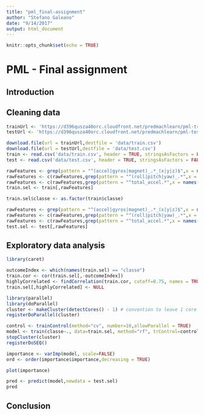 ```yaml
---
title: "pml_final-assignment"
author: "Stefano Galeano"
date: "9/14/2017"
output: html_document
---
```



```r
knitr::opts_chunk$set(echo = TRUE)
```

# PML - Final assignment

## Introduction

## Cleaning data

```r
trainUrl <- 'https://d396qusza40orc.cloudfront.net/predmachlearn/pml-training.csv'
testUrl <- 'https://d396qusza40orc.cloudfront.net/predmachlearn/pml-testing.csv'

download.file(url = trainUrl,destfile = 'data/train.csv')
download.file(url = testUrl,destfile = 'data/test.csv')
train <- read.csv('data/train.csv', header = TRUE, stringsAsFactors = FALSE, na.strings = c("NA","#DIV/0!",""))
test <- read.csv('data/test.csv', header = TRUE, stringsAsFactors = FALSE, na.strings = c("NA","#DIV/0!",""))
```

```r
rawFeatures <- grep(pattern = "^(accel|gyros|magnet)_.*_(x|y|z)$",x = names(train))
rawFeatures <- c(rawFeatures,grep(pattern = "^(roll|pitch|yaw)_.*",x = names(train)))
rawFeatures <- c(rawFeatures,grep(pattern = "^total_accel.*",x = names(train)))
train.sel <- train[,rawFeatures]

train.sel$classe <- as.factor(train$classe)
```

```r
rawFeatures <- grep(pattern = "^(accel|gyros|magnet)_.*_(x|y|z)$",x = names(test))
rawFeatures <- c(rawFeatures,grep(pattern = "^(roll|pitch|yaw)_.*",x = names(test)))
rawFeatures <- c(rawFeatures,grep(pattern = "^total_accel.*",x = names(test)))
test.sel <- test[,rawFeatures]
```

## Exploratory data analysis

```r
library(caret)

outcomeIndex <- which(names(train.sel) == "classe")
train.cor <- cor(train.sel[,-outcomeIndex])
highlyCorrelated <- findCorrelation(train.cor, cutoff=0.75, names = TRUE)
train.sel[,highlyCorrelated] <- NULL
```

```r
library(parallel)
library(doParallel)
cluster <- makeCluster(detectCores() - 1) # convention to leave 1 core for OS
registerDoParallel(cluster)

control <- trainControl(method="cv", number=10,allowParallel = TRUE)
model <- train(classe~., data=train.sel, method="rf", trControl=control)
stopCluster(cluster)
registerDoSEQ()
```

```r
importance <- varImp(model, scale=FALSE)
ord <- order(importance$importance,decreasing = TRUE)

plot(importance)
```

```r
pred <- predict(model,newdata = test.sel)
pred
```
## Conclusion
